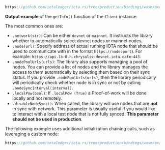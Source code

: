 
```js reference
https://github.com/iotaledger/iota.rs/tree/production/bindings/wasm/examples/01_get_info.js
```

**Output example** of the `getInfo()` function of the `Client` instance:

<GetInfoOutput/>

<LoadBalancerHealthChecks />

<ClientBuilder/>

The most common ones are:

* `.network(str)`: Can be either `devnet` or `mainnet`. It instructs
the library whether to automatically select devnet nodes or mainnet nodes.
* `.node(url)`: Specify address of actual running IOTA node that should be used
to communicate with in the format `https://node:port`). For example: `https://api.lb-0.h.chrysalis-devnet.iota.cafe:443`.
* `.nodePoolUrls(urls)`: The library also supports managing a pool of
nodes. You can provide a list of nodes and the library manages the access to them automatically by selecting them based
on their sync status. If you provide `.nodePoolUrls(urls)`, then the library periodically will periodically check whether node is in sync or
not by calling `.nodeSyncInterval(interval)`.
* `.localPow(bool)`: If `.localPow (True)` a Proof-of-work will be done
locally and not remotely.
* `.disableNodeSync()`: When called, the library will use nodes that
are **not** in sync with network. This parameter is usually useful if you would like to interact with a local test node
that is not fully synced. **This parameter should not be used in production**.

The following example uses additional initialization chaining calls, such as leveraging a custom node:

```js reference
https://github.com/iotaledger/iota.rs/tree/production/bindings/wasm/examples/01b_get_info.js
```